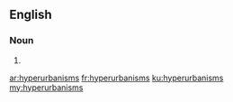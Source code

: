 ==English==

===Noun===
{{head|en}}

# {{plural of|hyperurbanism}}

[[ar:hyperurbanisms]]
[[fr:hyperurbanisms]]
[[ku:hyperurbanisms]]
[[my:hyperurbanisms]]